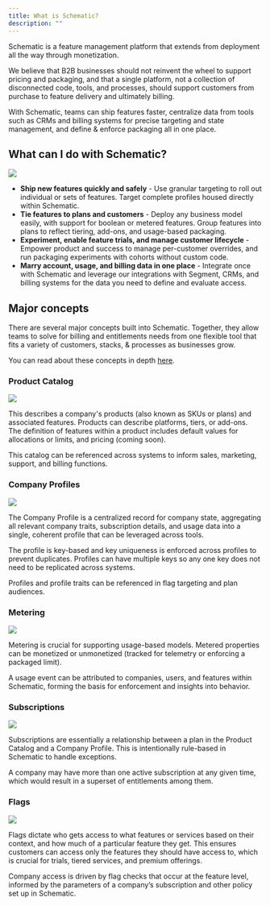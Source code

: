 ```yaml
---
title: What is Schematic?
description: ""
---
```


Schematic is a feature management platform that extends from deployment all the way through monetization. 

We believe that B2B businesses should not reinvent the wheel to support pricing and packaging, and that a single platform, not a collection of disconnected code, tools, and processes, should support customers from purchase to feature delivery and ultimately billing.

With Schematic, teams can ship features faster, centralize data from tools such as CRMs and billing systems for precise targeting and state management, and define & enforce packaging all in one place.

## What can I do with Schematic?

<img
  src="/images/Archv2.png"
/>

- **Ship new features quickly and safely** - Use granular targeting to roll out individual or sets of features. Target complete profiles housed directly within Schematic.
- **Tie features to plans and customers** - Deploy any business model easily, with support for boolean or metered features. Group features into plans to reflect tiering, add-ons, and usage-based packaging.
- **Experiment, enable feature trials, and manage customer lifecycle** -  Empower product and success to manage per-customer overrides, and run packaging experiments with cohorts without custom code.
- **Marry account, usage, and billing data in one place** - Integrate once with Schematic and leverage our integrations with Segment, CRMs, and billing systems for the data you need to define and evaluate access.

## Major concepts

There are several major concepts built into Schematic. Together, they allow teams to solve for billing and entitlements needs from one flexible tool that fits a variety of customers, stacks, & processes as businesses grow.

You can read about these concepts in depth [here](https://schematichq.com/operate-pricing-packaging).

### Product Catalog

<img
  src="/images/intro_plans.png"
/>

This describes a company's products (also known as SKUs or plans) and associated features. Products can describe platforms, tiers, or add-ons. The definition of features within a product includes default values for allocations or limits, and pricing (coming soon). 

This catalog can be referenced across systems to inform sales, marketing, support, and billing functions.

### Company Profiles

<img
  src="/images/intro_profiles.png"
/>

The Company Profile is a centralized record for company state, aggregating all relevant company traits, subscription details, and usage data into a single, coherent profile that can be leveraged across tools.

The profile is key-based and key uniqueness is enforced across profiles to prevent duplicates. Profiles can have multiple keys so any one key does not need to be replicated across systems.

Profiles and profile traits can be referenced in flag targeting and plan audiences.

### Metering

<img
  src="/images/intro_metering.png"
/>

Metering is crucial for supporting usage-based models. Metered properties can be monetized or unmonetized (tracked for telemetry or enforcing a packaged limit).

A usage event can be attributed to companies, users, and features within Schematic, forming the basis for enforcement and insights into behavior.

### Subscriptions

<img
  src="/images/intro_licenses.png"
/>

Subscriptions are essentially a relationship between a plan in the Product Catalog and a Company Profile. This is intentionally rule-based in Schematic to handle exceptions.

A company may have more than one active subscription at any given time, which would result in a superset of entitlements among them.

### Flags

<img
  src="/images/intro_entitlements.png"
/>

Flags dictate who gets access to what features or services based on their context, and how much of a particular feature they get. This ensures customers can access only the features they should have access to, which is crucial for trials, tiered services, and premium offerings.

Company access is driven by flag checks that occur at the feature level, informed by the parameters of a company’s subscription and other policy set up in Schematic.